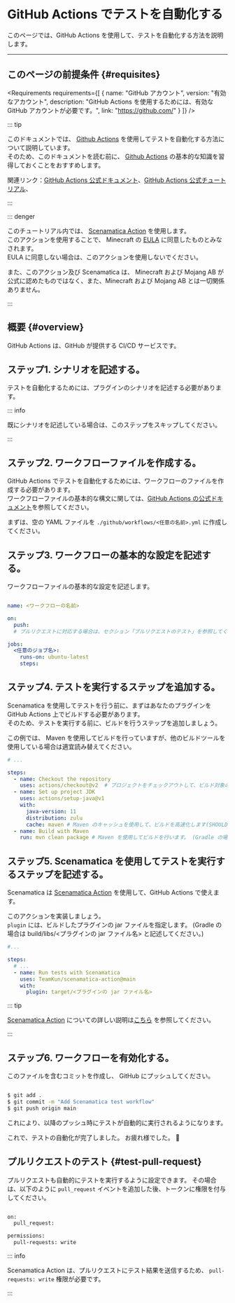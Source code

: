
# GitHub Actions でテストを自動化する

このページでは、GitHub Actions を使用して、テストを自動化する方法を説明します。

---

## このページの前提条件 {#requisites}

<Requirements requirements={[
  {
    name: "GitHub アカウント",
    version: "有効なアカウント",
    description: "GitHub Actions を使用するためには、有効な GitHub アカウントが必要です。",
    link: "https://github.com/"
  }
]} />

::: tip

このドキュメントでは、 [Github Actions](https://github.co.jp/features/actions) を使用してテストを自動化する方法について説明しています。  
そのため、このドキュメントを読む前に、 [Github Actions](https://github.co.jp/features/actions) の基本的な知識を習得しておくことをおすすめします。

関連リンク：[GitHub Actions 公式ドキュメント](https://docs.github.com/ja/actions)、[GitHub Actions 公式チュートリアル](https://docs.github.com/ja/actions/learn-github-actions/introduction-to-github-actions)、

:::

::: denger

このチュートリアル内では、 [Scenamatica Action](https://github.com/TeamKun/scenamatica-action) を使用します。  
このアクションを使用することで、 Minecraft の [EULA](https://account.mojang.com/documents/minecraft_eula) に同意したものとみなされます。  
EULA に同意しない場合は、このアクションを使用しないでください。

また、このアクション及び Scenamatica は、 Minecraft および Mojang AB が公式に認めたものではなく、また、Minecraft および Mojang AB とは一切関係ありません。

:::

## 概要 {#overview}

GitHub Actions は、GitHub が提供する CI/CD サービスです。

## ステップ1. シナリオを記述する。

テストを自動化するためには、プラグインのシナリオを記述する必要があります。

<BelowDocument docId="getting-started/tutorials/writing-my-first-scenario"
               label="最初のシナリオを書いてみる"
/>

::: info

既にシナリオを記述している場合は、このステップをスキップしてください。

:::

## ステップ2. ワークフローファイルを作成する。

GitHub Actions でテストを自動化するためには、ワークフローのファイルを作成する必要があります。  
ワークフローファイルの基本的な構文に関しては、[GitHub Actions の公式ドキュメント](https://docs.github.com/ja/actions/reference/workflow-syntax-for-github-actions)を参照してください。

まずは、空の YAML ファイルを `./github/workflows/<任意の名前>.yml` に作成してください。

## ステップ3. ワークフローの基本的な設定を記述する。

ワークフローファイルの基本的な設定を記述します。

```yaml

name: <ワークフローの名前>

on:
  push:
  # プルリクエストに対応する場合は、セクション「プルリクエストのテスト」を参照してください。

jobs:
  <任意のジョブ名>:
    runs-on: ubuntu-latest
    steps:
```

## ステップ4. テストを実行するステップを追加する。

Scenamatica を使用してテストを行う前に、まずはあなたのプラグインを GitHub Actions 上でビルドする必要があります。  
そのため、テストを実行する前に、ビルドを行うステップを追加しましょう。

この例では、 Maven を使用してビルドを行っていますが、他のビルドツールを使用している場合は適宜読み替えてください。

```yaml
# ...

steps:
  - name: Checkout the repository
    uses: actions/checkout@v2  # プロジェクトをチェックアウトして、ビルド対象のコードを取得します。
  - name: Set up project JDK
    uses: actions/setup-java@v1
    with:
      java-version: 11 
      distribution: zulu
      cache: maven # Maven のキャッシュを使用して、ビルドを高速化します(SHOULD)。 (Gradle の場合は gradle と記述してください。)
  - name: Build with Maven
    run: mvn clean package # Maven を使用してビルドを行います。 (Gradle の場合は ./gradlew clean build と記述してください。)
```

## ステップ5. Scenamatica を使用してテストを実行するステップを記述する。

Scenamatica は [Scenamatica Action](https://github.com/TeamKun/scenamatica-action) を使用して、GitHub Actions で使えます。

このアクションを実装しましょう。  
`plugin` には、ビルドしたプラグインの jar ファイルを指定します。 (Gradle の場合は build/libs/\<プラグインの jar ファイル名> と記述してください。)

```yaml
#...

steps:
  # ...
  - name: Run tests with Scenamatica
    uses: TeamKun/scenamatica-action@main
    with:
      plugin: target/<プラグインの jar ファイル名>
```

::: tip

[Scenamatica Action](https://github.com/TeamKun/scenamatica-action) についての詳しい説明は[こちら](/docs/use/integration/ci-cd#scenamatica-action) を参照してください。

:::

## ステップ6. ワークフローを有効化する。

このファイルを含むコミットを作成し、 GitHub にプッシュしてください。

```bash

$ git add .
$ git commit -m "Add Scenamatica test workflow"
$ git push origin main
```

これにより、以降のプッシュ時にテストが自動的に実行されるようになります。  


これで、テストの自動化が完了しました。 お疲れ様でした。 :tada:

## プルリクエストのテスト {#test-pull-request}

プルリクエストも自動的にテストを実行するように設定できます。
その場合は、以下のように `pull_request` イベントを追加した後、トークンに権限を付与してください。

```diff

on:
  pull_request:

permissions:
  pull-requests: write

```

::: info

Scenamatica Action は、プルリクエストにテスト結果を送信するため、 `pull-requests: write` 権限が必要です。

:::
